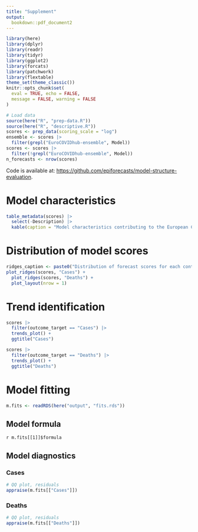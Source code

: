 ```yaml
---
title: "Supplement"
output: 
  bookdown::pdf_document2
---
```


```r
library(here)
library(dplyr)
library(readr)
library(tidyr)
library(ggplot2)
library(forcats)
library(patchwork)
library(flextable)
theme_set(theme_classic())
knitr::opts_chunk$set(
  eval = TRUE, echo = FALSE,
  message = FALSE, warning = FALSE
)
```

```r
# Load data
source(here("R", "prep-data.R"))
source(here("R", "descriptive.R"))
scores <- prep_data(scoring_scale = "log")
ensemble <- scores |>
  filter(grepl("EuroCOVIDhub-ensemble", Model))
scores <- scores |>
  filter(!grepl("EuroCOVIDhub-ensemble", Model))
n_forecasts <- nrow(scores)
```

Code is available at: <https://github.com/epiforecasts/model-structure-evaluation>. 

\newpage

# Model characteristics

```r
table_metadata(scores) |>
  select(-Description) |>
  kable(caption = "Model characteristics contributing to the European COVID-19 Forecast Hub, by method used, number of countries targeted, and number of forecasts contributed.")
```

\newpage

# Distribution of model scores

```r
ridges_caption <- paste0("Distribution of forecast scores for each contributing model. Each distribution shows the interquartile range and median (vertical line) of interval scores across forecasts made by each model, with lower interval score indicating better predictive accuracy. Each model forecast for a different combination of targets, with some models contributing very few forecasts, meaning that forecast scores are not directly comparable.")
plot_ridges(scores, "Cases") +
  plot_ridges(scores, "Deaths") +
  plot_layout(nrow = 1)
```

\newpage

# Trend identification

```r
scores |>
  filter(outcome_target == "Cases") |>
  trends_plot() +
  ggtitle("Cases")
```

```r
scores |>
  filter(outcome_target == "Deaths") |>
  trends_plot() +
  ggtitle("Deaths")
```

\newpage


# Model fitting

```r
m.fits <- readRDS(here("output", "fits.rds"))
```


## Model formula

`r m.fits[[1]]$formula`

## Model diagnostics

### Cases

```r
# QQ plot, residuals
appraise(m.fits[["Cases"]])
```

### Deaths

```r
# QQ plot, residuals
appraise(m.fits[["Deaths"]])
```
